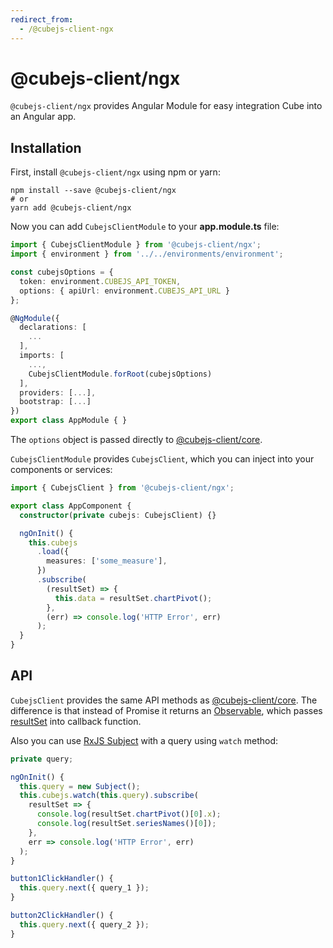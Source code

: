 ```yaml
---
redirect_from:
  - /@cubejs-client-ngx
---
```


# @cubejs-client/ngx

`@cubejs-client/ngx` provides Angular Module for easy integration Cube into an
Angular app.

## Installation

First, install `@cubejs-client/ngx` using npm or yarn:

```bash{outputLines: 2}
npm install --save @cubejs-client/ngx
# or
yarn add @cubejs-client/ngx
```

Now you can add `CubejsClientModule` to your **app.module.ts** file:

```typescript
import { CubejsClientModule } from '@cubejs-client/ngx';
import { environment } from '../../environments/environment';

const cubejsOptions = {
  token: environment.CUBEJS_API_TOKEN,
  options: { apiUrl: environment.CUBEJS_API_URL }
};

@NgModule({
  declarations: [
    ...
  ],
  imports: [
    ...,
    CubejsClientModule.forRoot(cubejsOptions)
  ],
  providers: [...],
  bootstrap: [...]
})
export class AppModule { }
```

The `options` object is passed directly to
[@cubejs-client/core](/@cubejs-client-core).

`CubejsClientModule` provides `CubejsClient`, which you can inject into your
components or services:

```typescript
import { CubejsClient } from '@cubejs-client/ngx';

export class AppComponent {
  constructor(private cubejs: CubejsClient) {}

  ngOnInit() {
    this.cubejs
      .load({
        measures: ['some_measure'],
      })
      .subscribe(
        (resultSet) => {
          this.data = resultSet.chartPivot();
        },
        (err) => console.log('HTTP Error', err)
      );
  }
}
```

## API

`CubejsClient` provides the same API methods as
[@cubejs-client/core](/@cubejs-client-core#cubejs-api). The difference is that
instead of Promise it returns an
[Observable](http://reactivex.io/rxjs/class/es6/Observable.js~Observable.html),
which passes [resultSet](/@cubejs-client-core#result-set) into callback
function.

Also you can use [RxJS Subject](https://rxjs-dev.firebaseapp.com/guide/subject)
with a query using `watch` method:

```typescript
private query;

ngOnInit() {
  this.query = new Subject();
  this.cubejs.watch(this.query).subscribe(
    resultSet => {
      console.log(resultSet.chartPivot()[0].x);
      console.log(resultSet.seriesNames()[0]);
    },
    err => console.log('HTTP Error', err)
  );
}

button1ClickHandler() {
  this.query.next({ query_1 });
}

button2ClickHandler() {
  this.query.next({ query_2 });
}
```
